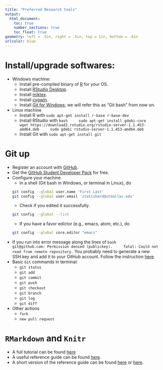 ```yaml
---
title: "Preferred Research tools"
output:
  html_document:
    toc: true
    number_sections: true
    toc_float: true
geometry: left = .5in, right = .5in, top = 1in, bottom = .6in
urlcolor: blue
---
```


# Install/upgrade softwares:
* Windows machine:
    + Install pre-compiled binary of [R](https://cloud.r-project.org) for your OS.
    + Install [RStudio Desktop](https://www.rstudio.com/products/rstudio/download/preview/).
    + Install [miktex](https://miktex.org/download).
    + Install [cygwin](https://www.cygwin.com).
    + Install [Git for Windows](https://gitforwindows.org); we will refer this as "Git bash" from now on.
* Linux machine
    + Install R with `sudo apt-get install r-base r-base-dev`
    + Install RStudio with 
    ```bash
      sudo apt-get install gdebi-core
      wget https://download2.rstudio.org/rstudio-server-1.1.453-amd64.deb
      sudo gdebi rstudio-server-1.1.453-amd64.deb
      ```
    + Install Git with `sudo apt-get install git`
    
# Git up
* Register an account with [GitHub](https://github.com).
* Get the [GitHub Student Developer Pack](https://education.github.com/pack) for free.
* Configure your machine
    + In a shell (Git bash in Windows, or terminal in Linux), do
    ```bash
    git config --global user.name 'First Last'
    git config --global user.email 'statishard@utdallas.edu'
    ```
    + Check if you edited it successfully.
    ```bash
    git config --global --list
    ```
    + If you have a favor edictor (e.g., emacs, atom, etc.), do
    ```bash
    git config --global core.editor "emacs"
    ```
* If you run into error message along the lines of
    ```bash
    git@github.com: Permission denied (publickey).
    fatal: Could not read from remote repository.
    ```
You probably need to generate a new SSH key and add it to your GitHub account.
Follow the instruction [here](https://help.github.com/articles/generating-a-new-ssh-key-and-adding-it-to-the-ssh-agent/).
* Basic `Git` commands in terminal:
    - `git status`
    - `git add`
    - `git commit`
    - `git push`
    - `git checkout`
    - `git branch`
    - `git log`
    - `git diff`
* Other actions
    - `fork`
    - `new pull request`
    
# `RMarkdown` and `Knitr`
- A full tutorial can be found [here](www.rmarkdown.rstudio.com/lesson-1.html)
- A useful reference guide can be found [here](www.rstudio.com/wp-content/uploads/2015/03/rmarkdown-reference.pdf).
- A short version of the reference guide can be found [here](www.rmarkdown.rstudio.com/lesson-15.html) or [here](www.rstudio.com/wp-content/uploads/2015/02/rmarkdown-cheatsheet.pdf).

